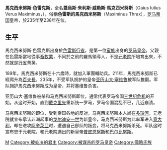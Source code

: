 {{unreferenced|time=2020-06-06T05:51:31+00:00}}
{{Infobox Roman emperor
| name = 馬克西米努斯·色雷克斯
| title = [[罗马帝国|罗马帝国]][[罗马皇帝|第二十七任皇帝]]
| full name =蓋烏斯·朱利斯·威勒斯·馬克西米努斯
| image= Maximinus Thrax Musei Capitolini MC473.jpg
| caption =馬克西米努斯的半身像
| reign =235年3月20日 – 238年4月
| predecessor =[[亚历山大·塞维鲁|亚历山大·塞维鲁]]
| successor =[[戈爾迪安一世|戈爾迪安一世]]和[[戈爾迪安二世|戈爾迪安二世]]
| spouse =
| issue =
| dynasty =
| father =
| mother =
| birth_date =约173年
| birth_place =
| death_date =238年4月（约65岁）
| death_place =[[阿奎莱亚|阿奎莱亚]]
| place of burial =
|}}

'''馬克西米努斯·色雷克斯'''，全名'''蓋烏斯·朱利斯·威勒斯·馬克西米努斯'''（Gaius Iulius Verus Maximinus，{{bd|173年||238年||M}}），俗稱'''色雷斯的馬克西米努斯'''（Maximinus Thrax），[[罗马帝国|罗马帝国]]皇帝，於235年至238年在位。

== 生平 ==
馬克西米努斯·色雷克斯出身於[[色雷斯行省|色雷斯行省]]，是第一位[[蛮族|蛮族]]出身的[[罗马皇帝|罗马皇帝]]。父親在色雷斯當地從事[[畜牧業|畜牧業]]，不同於之前的羅馬領導人，不是[[元老院|元老院]]所培育出來，不然就是[[行省|行省]]菁英。

189年，馬克西米努斯在十六歲時，就加入軍團輔助兵。211年，馬克西米努斯已經爬升為[[百夫長|百夫長]]。235年，不受军队拥护的皇帝[[亚历山大·塞维鲁|亚历山大·塞维鲁]]被军队推翻。军队拥护馬克西米努斯成为皇帝，并将塞维鲁杀害。

亚历山大·塞维鲁被杀和马克西米努斯即位，通常代表罗马帝国[[三世纪危机|三世纪危机]]的开始。从这时开始，直到[[戴克里先|戴克里先]]重新统一罗马，罗马帝国混乱不已，几近崩溃。

马克西米努斯的即位，受到帝国各地的反对，马克西米努斯本人尚在[[多瑙河|多瑙河]]，元老院就宣布承认非洲起事的[[戈尔迪安一世|戈尔迪安一世]]为新皇帝，马克西米努斯为此率军进入[[意大利|意大利]]，却在进攻[[阿奎萊亞|阿奎萊亞]]时，遭遇自己部队的叛变，将马克西米努斯杀死。军队这时宣布忠于元老院，和元老院选出的新皇帝[[普皮恩努斯|普皮恩努斯]]和[[巴尔比努斯|巴尔比努斯]]。

{{罗马帝国皇帝| 本人=馬克西米努斯·色雷克斯| 时间 = 235- 238 | 之前=[[亚历山大·塞维鲁|亚历山大·塞维鲁]] | 之后=[[普皮恩努斯|普皮恩努斯]]和[[巴尔比努斯|巴尔比努斯]] 
| 同时=[[戈尔迪安一世|戈尔迪安一世]]和[[戈尔迪安二世|戈尔迪安二世]]（238）<br>[[普皮恩努斯|普皮恩努斯]]和[[巴尔比努斯|巴尔比努斯]]（238）<br> [[戈尔迪安三世|戈尔迪安三世]]（238-244）}}

[[Category:罗马皇帝|M]]
[[Category:被处决的君主|Category:被处决的君主]]
[[Category:被谋杀的罗马皇帝|Category:被谋杀的罗马皇帝]]
[[Category:儒略氏族|Category:儒略氏族]]